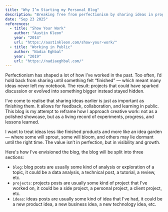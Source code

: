 ```yaml
---
title: "Why I’m Starting my Personal Blog"
description: "Breaking free from perfectionism by sharing ideas in progress."
date: "Sep 23 2025"
references:
  - title: "Show Your Work"
    author: "Austin Kleon"  
    year: "2014"
    url: "https://austinkleon.com/show-your-work/"
  - title: "Working in Public"
    author: "Nadia Eghbal"
    year: "2019"
    url: "https://nadiaeghbal.com/"
---
```

Perfectionism has shaped a lot of how I’ve worked in the past. Too often, I’d hold back from sharing until something felt “finished” — which meant many ideas never left my notebook. The result: projects that could have sparked discussion or evolved into something bigger instead stayed hidden.

I’ve come to realise that sharing ideas earlier is just as important as finishing them. It allows for feedback, collaboration, and learning in public. This blog is my attempt to reframe how I approach creative work: not as a polished showcase, but as a living record of experiments, progress, and lessons learned.  

I want to treat ideas less like finished products and more like an idea garden — where some will sprout, some will bloom, and others may lie dormant until the right time. The value isn’t in perfection, but in visibility and growth.

Here's how I've envisioned the blog, the blog will be split into three sections:

- `blog`: blog posts are usually some kind of analysis or exploration of a topic, it could be a data analysis, a technical post, a tutorial, a review, etc.
- `projects`: projects posts are usually some kind of project that I've worked on, it could be a side project, a personal project, a client project, etc.
- `ideas`: ideas posts are usually some kind of idea that I've had, it could be a new product idea, a new business idea, a new technology idea, etc. 



